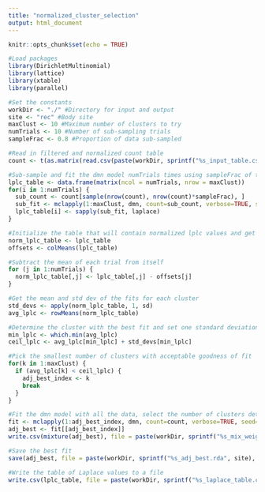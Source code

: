 ```yaml
---
title: "normalized_cluster_selection"
output: html_document
---
```


```r
knitr::opts_chunk$set(echo = TRUE)
```

```r

#Load packages
library(DirichletMultinomial)
library(lattice)
library(xtable)
library(parallel)

#Set the constants
workDir <- "./" #Directory for input and output
site <- "rec" #Body site
maxClust <- 10 #Maximum number of clusters to try
numTrials <- 10 #Number of sub-sampling trials
sampleFrac <- 0.8 #Proportion of data sub-sampled

#Read in filtered and normalized count table
count <- t(as.matrix(read.csv(paste(workDir, sprintf("%s_input_table.csv", site), sep = "/"), row.names=1)))

#Sub-sample and fit the dmn model numTrials times using sampleFrac of the data, testing 1 through maxClust clusters and storing the Laplace measures of fit
lplc_table <- data.frame(matrix(ncol = numTrials, nrow = maxClust))
for(i in 1:numTrials) {
  sub_count <- count[sample(nrow(count), nrow(count)*sampleFrac), ]
  sub_fit <- mclapply(1:maxClust, dmn, count=sub_count, verbose=TRUE, seed=11)
  lplc_table[i] <- sapply(sub_fit, laplace)
}

#Initialize the table that will contain normalized lplc values and get the offsets by which to normalize
norm_lplc_table <- lplc_table
offsets <- colMeans(lplc_table)

#Subtract the mean of each trial from itself
for (j in 1:numTrials) {
  norm_lplc_table[,j] <- lplc_table[,j] - offsets[j]
}

#Get the mean and std dev of the fits for each cluster
std_devs <- apply(norm_lplc_table, 1, sd)
avg_lplc <- rowMeans(norm_lplc_table)

#Determine the cluster with the best fit and set one standard deviation worse than that as the acceptable maximum Laplace value
min_lplc <- which.min(avg_lplc)
ceil_lplc <- avg_lplc[min_lplc] + std_devs[min_lplc]

#Pick the smallest number of clusters with acceptable goodness of fit
for(k in 1:maxClust) {
  if (avg_lplc[k] < ceil_lplc) {
    adj_best_index <- k
    break
  }
}

#Fit the dmn model with all the data, select the number of clusters determined above, and write the mixture weights to a file.
fit <- mclapply(1:adj_best_index, dmn, count=count, verbose=TRUE, seed=11)
adj_best <- fit[[adj_best_index]]
write.csv(mixture(adj_best), file = paste(workDir, sprintf("%s_mix_weights.csv", site), sep = "/"))

#Save the best fit
save(adj_best, file = paste(workDir, sprintf("%s_adj_best.rda", site), sep = "/"))

#Write the table of Laplace values to a file
write.csv(lplc_table, file = paste(workDir, sprintf("%s_laplace_table.csv", site), sep = "/"))
```

